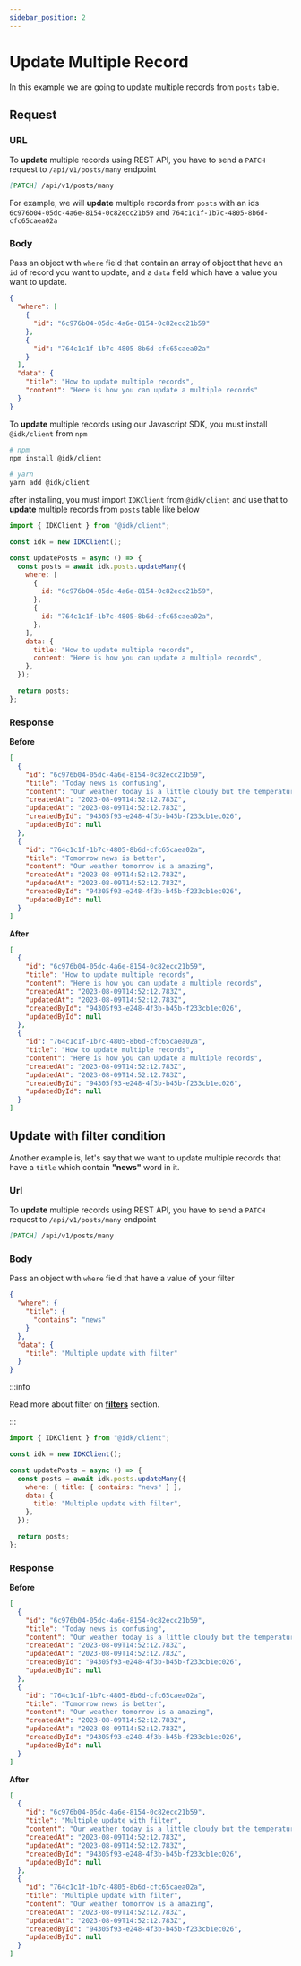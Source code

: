 ```yaml
---
sidebar_position: 2
---
```


# Update Multiple Record


In this example we are going to update multiple records from `posts` table.

## Request

<Tabs>
  <TabItem value="rest_api" label="REST API" default>

### URL

To <b>update</b> multiple records using REST API, you have to send a <code>PATCH</code> request to <code>/api/v1/posts/many</code> endpoint

```md
[PATCH] /api/v1/posts/many
```

For example, we will <b>update</b> multiple records from <code>posts</code> with an ids <code>6c976b04-05dc-4a6e-8154-0c82ecc21b59</code> and <code>764c1c1f-1b7c-4805-8b6d-cfc65caea02a</code>

### Body

Pass an object with `where` field that contain an array of object that have an `id` of record you want to update, and a `data` field which have a value you want to update.

```json
{
  "where": [
    {
      "id": "6c976b04-05dc-4a6e-8154-0c82ecc21b59"
    },
    {
      "id": "764c1c1f-1b7c-4805-8b6d-cfc65caea02a"
    }
  ],
  "data": {
    "title": "How to update multiple records",
    "content": "Here is how you can update a multiple records"
  }
}
```

  </TabItem>
  <TabItem value="js_sdk" label="Javascript SDK">
  To <b>update</b> multiple records using our Javascript SDK, you must install <code>@idk/client</code> from <code>npm</code>

```bash
# npm
npm install @idk/client

# yarn
yarn add @idk/client
```

after installing, you must import <code>IDKClient</code> from <code>@idk/client</code> and use that to **update** multiple records from <code>posts</code> table like below

```javascript
import { IDKClient } from "@idk/client";

const idk = new IDKClient();

const updatePosts = async () => {
  const posts = await idk.posts.updateMany({
    where: [
      {
        id: "6c976b04-05dc-4a6e-8154-0c82ecc21b59",
      },
      {
        id: "764c1c1f-1b7c-4805-8b6d-cfc65caea02a",
      },
    ],
    data: {
      title: "How to update multiple records",
      content: "Here is how you can update a multiple records",
    },
  });

  return posts;
};
```

  </TabItem>
</Tabs>

### Response

<BrowserWindow url="/api/v1/posts/many">

**Before**

```json
[
  {
    "id": "6c976b04-05dc-4a6e-8154-0c82ecc21b59",
    "title": "Today news is confusing",
    "content": "Our weather today is a little cloudy but the temperature is high",
    "createdAt": "2023-08-09T14:52:12.783Z",
    "updatedAt": "2023-08-09T14:52:12.783Z",
    "createdById": "94305f93-e248-4f3b-b45b-f233cb1ec026",
    "updatedById": null
  },
  {
    "id": "764c1c1f-1b7c-4805-8b6d-cfc65caea02a",
    "title": "Tomorrow news is better",
    "content": "Our weather tomorrow is a amazing",
    "createdAt": "2023-08-09T14:52:12.783Z",
    "updatedAt": "2023-08-09T14:52:12.783Z",
    "createdById": "94305f93-e248-4f3b-b45b-f233cb1ec026",
    "updatedById": null
  }
]
```

**After**

```json
[
  {
    "id": "6c976b04-05dc-4a6e-8154-0c82ecc21b59",
    "title": "How to update multiple records",
    "content": "Here is how you can update a multiple records",
    "createdAt": "2023-08-09T14:52:12.783Z",
    "updatedAt": "2023-08-09T14:52:12.783Z",
    "createdById": "94305f93-e248-4f3b-b45b-f233cb1ec026",
    "updatedById": null
  },
  {
    "id": "764c1c1f-1b7c-4805-8b6d-cfc65caea02a",
    "title": "How to update multiple records",
    "content": "Here is how you can update a multiple records",
    "createdAt": "2023-08-09T14:52:12.783Z",
    "updatedAt": "2023-08-09T14:52:12.783Z",
    "createdById": "94305f93-e248-4f3b-b45b-f233cb1ec026",
    "updatedById": null
  }
]
```

</BrowserWindow>

## Update with filter condition

Another example is, let's say that we want to update multiple records that have a `title` which contain **"news"** word in it.

<Tabs>
  <TabItem value="rest_api" label="REST API" default>

### Url

To <b>update</b> multiple records using REST API, you have to send a <code>PATCH</code> request to <code>/api/v1/posts/many</code> endpoint

```md
[PATCH] /api/v1/posts/many
```

### Body

Pass an object with `where` field that have a value of your filter

```json
{
  "where": {
    "title": {
      "contains": "news"
    }
  },
  "data": {
    "title": "Multiple update with filter"
  }
}
```

:::info

Read more about filter on **[filters](./)** section.

:::

  </TabItem>
  <TabItem value="js_sdk" label="Javascript SDK">

```javascript
import { IDKClient } from "@idk/client";

const idk = new IDKClient();

const updatePosts = async () => {
  const posts = await idk.posts.updateMany({
    where: { title: { contains: "news" } },
    data: {
      title: "Multiple update with filter",
    },
  });

  return posts;
};
```

  </TabItem>
</Tabs>

### Response

<BrowserWindow url="/api/v1/posts/many">

**Before**

```json
[
  {
    "id": "6c976b04-05dc-4a6e-8154-0c82ecc21b59",
    "title": "Today news is confusing",
    "content": "Our weather today is a little cloudy but the temperature is high",
    "createdAt": "2023-08-09T14:52:12.783Z",
    "updatedAt": "2023-08-09T14:52:12.783Z",
    "createdById": "94305f93-e248-4f3b-b45b-f233cb1ec026",
    "updatedById": null
  },
  {
    "id": "764c1c1f-1b7c-4805-8b6d-cfc65caea02a",
    "title": "Tomorrow news is better",
    "content": "Our weather tomorrow is a amazing",
    "createdAt": "2023-08-09T14:52:12.783Z",
    "updatedAt": "2023-08-09T14:52:12.783Z",
    "createdById": "94305f93-e248-4f3b-b45b-f233cb1ec026",
    "updatedById": null
  }
]
```

**After**

```json
[
  {
    "id": "6c976b04-05dc-4a6e-8154-0c82ecc21b59",
    "title": "Multiple update with filter",
    "content": "Our weather today is a little cloudy but the temperature is high",
    "createdAt": "2023-08-09T14:52:12.783Z",
    "updatedAt": "2023-08-09T14:52:12.783Z",
    "createdById": "94305f93-e248-4f3b-b45b-f233cb1ec026",
    "updatedById": null
  },
  {
    "id": "764c1c1f-1b7c-4805-8b6d-cfc65caea02a",
    "title": "Multiple update with filter",
    "content": "Our weather tomorrow is a amazing",
    "createdAt": "2023-08-09T14:52:12.783Z",
    "updatedAt": "2023-08-09T14:52:12.783Z",
    "createdById": "94305f93-e248-4f3b-b45b-f233cb1ec026",
    "updatedById": null
  }
]
```

</BrowserWindow>
